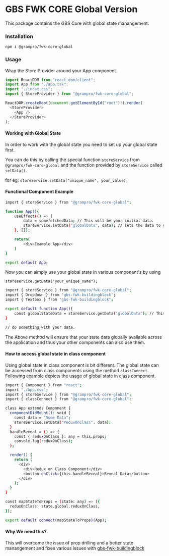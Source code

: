 # GBS FWK CORE Global Version

This package contains the GBS Core with global state manangement.

### Installation

`npm i @grampro/fwk-core-global`

### Usage

Wrap the Store Provider around your App component.

```js
import ReactDOM from "react-dom/client";
import App from "./app.tsx";
import "./index.css";
import { StoreProvider } from "@grampro/fwk-core-global";

ReactDOM.createRoot(document.getElementById("root")!).render(
  <StoreProvider>
    <App />
  </StoreProvider>
);

```

#### Working with Global State

In order to work with the global state you need to set up your global state first.

You can do this by calling the special function `storeService` from `@grampro/fwk-core-global` and the function provided by `storeService` called `setData()`.

for eg: `storeService.setData("unique_name", your_value);`

#### Functional Component Example

```bash
import { storeService } from "@grampro/fwk-core-global";

function App(){
    useEffect(() => {
        data = somefetchedData; // This will be your initial data.
        storeService.setData("globalData", data); // sets the data to global state aka store.
    }, []);

    return(
        <div>Example App</div>
    )
}

export default App;

```

Now you can simply use your global state in various component's by using

`storeservice.getData("your_unique_name");`

```bash
import { storeService } from "@grampro/fwk-core-global";
import { Dropdown } from "gbs-fwk-buildingblock";
import { Textbox } from "gbs-fwk-buildingblock";

export default function App(){
    const globalStateData = storeService.getData("globalData"); // This contains your global state.
}

// do something with your data.

```

The Above method will ensure that your state data globally available across the application and thus your other components can also use them.

#### How to access global state in class component

Using global state in class component is bit different. The global state can be accessed from class components using the method `classConnect`. Following example depicts the usage of global state in class component.

```bash
import { Component } from "react";
import "./App.css";
import { storeService } from "@grampro/fwk-core-global";
import { classConnect } from "@grampro/fwk-core-global";

class App extends Component {
  componentDidMount(): void {
    const data = "Some Data";
    storeService.setData("reduxOnClass", data);
  }
  handleReveal = () => {
    const { reduxOnClass }: any = this.props;
    console.log(reduxOnClass);
  };

  render() {
    return (
      <div>
        <div>Redux on Class Component</div>
        <button onClick={this.handleReveal}>Reveal Data</button>
      </div>
    );
  }
}

const mapStateToProps = (state: any) => ({
  reduxOnClass: state.global.reduxOnClass,
});

export default connect(mapStateToProps)(App);
```

#### Why We need this?

This will overcome the issue of prop drilling and a better state manangement and fixes various issues with [gbs-fwk-buildingblock](https://www.npmjs.com/package/gbs-fwk-buildingblock)
